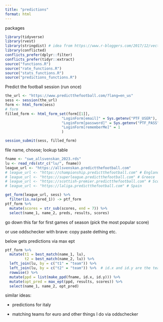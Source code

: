 ```yaml
---
title: "predictions"
format: html
---
```


packages

```r
library(tidyverse)
library(rvest)
library(stringdist) # idea from https://www.r-bloggers.com/2017/12/vectorize-fuzzy-matching/
library(conflicted)
conflicts_prefer(dplyr::filter)
conflicts_prefer(tidyr::extract)
source("functions.R")
source("rate_functions.R")
source("stats_functions.R")
source("predictions_functions.R")
```

Predict the football session (run once)

```r
the_url <- "https://www.predictthefootball.com/?lang=en_us"
sess <- session(the_url)
form <- html_form(sess)
# form
filled_form <- html_form_set(form[[1]],
                          "LoginForm[email]" = Sys.getenv("PTF_USER"),
                          "LoginForm[password]" = Sys.getenv("PTF_PASS"),
                          "LoginForm[rememberMe]" = 1
                          )

session_submit(sess, filled_form)
```

file name, choose; lookup table

```r
fname <- "swe_allsvenskan_2023.rds"
lu <- read_rds(str_c("lu/", fname))
league_url <- "https://allsvenskan.predictthefootball.com"
# league_url <- "https://championship.predictthefootball.com" # England championship
# league_url <- "https://superleague.predictthefootball.com" # Greece
# league_url <- "https://scottish-premier.predictthefootball.com" # Scotland
# league_url <- "https://laliga.predictthefootball.com" # Spain

```

```r
get_form(league_url, sess) %>% 
  filter(is.na(pred_1)) -> ptf_form
ptf_form %>% 
  mutate(scores = str_sub(scores, end = 7)) %>% 
  select(name_1, name_2, preds, results, scores) 
```

go down this far for first games of season (pick the most popular score)

or use oddschecker with brave: copy paste dething etc.


below gets predictions via max ept

```r
ptf_form %>% 
  mutate(t1 = best_match(name_1, lu),
         t2 = best_match(name_2, lu)) %>% 
  left_join(lu, by = c("t1" = "team")) %>% 
  left_join(lu, by = c("t2" = "team")) %>%  # id.x and id.y are the teams to look up
  rowwise() %>% 
  mutate(ppd = list(make_ppd(fname, id.x, id.y))) %>% 
  mutate(opt_pred = max_ept(ppd, results, scores)) %>% 
  select(name_1, name_2, opt_pred)
```

similar ideas:

-   predictions for italy

-   matching teams for euro and other things I do via oddschecker
